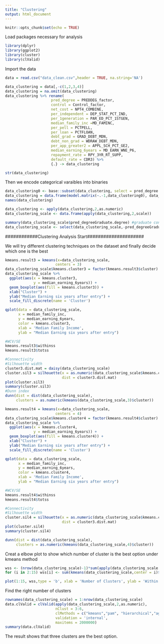 ```yaml
---
title: "Clustering"
output: html_document
---
```


```r
knitr::opts_chunk$set(echo = TRUE)
```

Load packages necessary for analysis

```r
library(dplyr)
library(ggplot2)
library(cluster)
library(clValid)
```

Import the data

```r
data = read.csv("data_clean.csv",header = TRUE, na.string='NA')
```

```r
data_clustering = data[,-c(1,2,3,4)]
data_clustering = na.omit(data_clustering)
data_clustering %>% rename(
                     pred_degree = PREDDEG_factor,
                     control = Control_factor,
                     net_cost = NPT4_COMBINE,
                     per_independent = DEP_STAT_PCT_IND,
                     per_1generation = PAR_ED_PCT_1STGEN,
                     median_family_inc =MD_FAMINC,
                     per_pell = PCTPELL,
                     per_loan = PCTFLOAN,
                     debt_grad = GRAD_DEBT_MDN,
                     debt_non_grad = WDRAW_DEBT_MDN,
                     per_app_greater2 = APPL_SCH_PCT_GE2,
                     median_earning_6years = MD_EARN_WNE_P6,
                     repayment_rate = RPY_3YR_RT_SUPP,
                     default_rate = CDR3) %>%
                     {.} -> data_clustering

str(data_clustering)
```

Then we encode categorical varaibles into binaries
```r
data_clustering0 <- base::subset(data_clustering, select = pred_degree:control)
data_clustering = data.frame(model.matrix(~.-1,data_clustering0), data_clustering[,-c(1,2)])
names(data_clustering)

data_clustering <- apply(data_clustering,2,as.numeric)
data_clustering_scale <- data.frame(apply(data_clustering,2,scale))

summary(data_clustering_scale$pred_degreeGraduate.degree) #graduate contains all NA
data_clustering_scale <- select(data_clustering_scale,-pred_degreeGraduate.degree)
```


############Clustering Analysis Start#####################

We will try different clustering techniques on the dataset and finally decide which one is the best
```r
kmeans.result3 = kmeans(x=data_clustering_scale,
                       centers = 3)
data_clustering_scale$kmeans.cluster3 = factor(kmeans.result3$cluster)
data_clustering_scale %>%
  ggplot(aes(x = kmeans.cluster3,
             y = median_earning_6years)) +
  geom_boxplot(aes(fill = kmeans.cluster3)) +
  xlab("Cluster") +
  ylab("Median Earning six years after entry") +
  scale_fill_discrete(name = 'Cluster')

qplot(data = data_clustering_scale,
      x = median_family_inc,
      y = median_earning_6years,
      color = kmeans.cluster3,
      xlab = 'Median Family Income',
      ylab = "Median Earning six years after entry")

#WCV/SE
kmeans.result3$withinss
kmeans.result3$totss

#Connectivity
#Silhouette width
cluster3.dist.mat = daisy(data_clustering_scale)
cluster.sil3 = silhouette(x = as.numeric(data_clustering_scale$kmeans.cluster3),
                          dist = cluster3.dist.mat)
plot(cluster.sil3)
summary(cluster.sil3)
#Dunn index
dunn(dist = dist(data_clustering_scale),
     clusters = as.numeric(kmeans(data_clustering_scale,3)$cluster))


```

```r
kmeans.result4 = kmeans(x=data_clustering_scale,
                       centers = 4)
data_clustering_scale$kmeans.cluster4 = factor(kmeans.result4$cluster)
data_clustering_scale %>%
  ggplot(aes(x = kmeans.cluster4,
             y = median_earning_6years)) +
  geom_boxplot(aes(fill = kmeans.cluster4)) +
  xlab("Cluster") +
  ylab("Median Earning six years after entry") +
  scale_fill_discrete(name = 'Cluster')

qplot(data = data_clustering_scale,
      x = median_family_inc,
      y = median_earning_6years,
      color = kmeans.cluster4,
      xlab = 'Median Family Income',
      ylab = "Median Earning six years after entry")

#WCV/SE
kmeans.result4$withinss
kmeans.result4$totss

#Connectivity
#Silhouette width
cluster.sil4 = silhouette(x = as.numeric(data_clustering_scale$kmeans.cluster4),
                          dist = cluster3.dist.mat)
plot(cluster.sil4)
summary(cluster.sil4)

dunn(dist = dist(data_clustering_scale),
     clusters = as.numeric(kmeans(data_clustering_scale,4)$cluster))
```

Creat a elbow plot to show which number of cluster is the best option under kmeans method

```r
wss <- (nrow(data_clustering_scale)-1)*sum(apply(data_clustering_scale,2,var))
for (i in 2:15) wss[i] <- sum(kmeans(data_clustering_scale,center = i)$tot.withinss)

plot(1:15, wss,type = 'b', xlab = 'Number of Clusters', ylab = 'Within groups sum of squares')
```

Find the right number of clusters

```r
rownames(data_clustering_scale) = 1:nrow(data_clustering_scale)
data.clValid = clValid(apply(data_clustering_scale,2,as.numeric),
                       nClust = 3:6,
                       clMethods = c("kmeans","pam", "hierarchical","agnes"),
                       validation = 'internal',
                       maxitems = 2000000)
summary(data.clValid)

```

The result shows that three clusters are the best option.
                       

